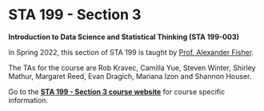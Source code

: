 # STA 199 - Section 3 {#sta199-3 .unnumbered}

**Introduction to Data Science and Statistical Thinking (STA 199-003)**

In Spring 2022, this section of STA 199 is taught by [Prof. Alexander Fisher](https://scholars.duke.edu/person/Alexander.Fisher).

The TAs for the course are Rob Kravec, Camilla Yue, Steven Winter, Shirley Mathur, Margaret Reed, Evan Dragich, Mariana Izon and Shannon Houser.

Go to the [**STA 199 - Section 3 course website**](https://sta199-sp22-003.netlify.app/) for course specific information.
